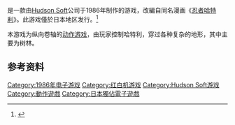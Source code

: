 {{NoteTA
|G1= Games
|T = zh-hans:忍者哈特利 (游戏); zh-hk:忍者小靈精 (遊戲); zh-tw:忍者哈特利 (遊戲);
|1 = zh-hans:忍者哈特利; zh-hk:忍者小靈精; zh-tw:忍者哈特利;
|3 = zh-hans:哈特利; zh-hk:小靈精; zh-tw:哈特利;
}}
{{Infobox VG
| title       = 忍者哈特利
| image       = 
| caption     = 
| japanese    = 忍者ハットリくん
| original    = 
| genre       = [[动作游戏|动作游戏]]
| platforms   = [[FC游戏机|FC游戏机]]
| developer   = [[Hudson_Soft|Hudson Soft]]
| publisher   = [[Hudson_Soft|Hudson Soft]]
| distributor = {{vgrelease|}}
| series      = 
| engine      = 
| modes       = [[單人電子遊戲|單人電子遊戲]]
| released    = {{vgrelease|JP|1986年3月5日}}
| onlinegame  = 
| director    = 
| producer    = 
| designer    = 
| writer      = 
| programmer  = 
| composer    = Takeaki Kunimoto
| artist      = 
}}
{{vgname|忍者哈特利|ja=忍者ハットリくん|en=Ninja Hattori-kun}}是一款由[[Hudson_Soft|Hudson Soft]]公司于1986年制作的游戏，改編自同名漫画《[[忍者哈特利|忍者哈特利]]》。此游戏僅於日本地区发行。<ref name="gamefaqs">{{cite web|url=http://www.gamefaqs.com/nes/578283-ninja-hattori-kun-ninja-wa-shuugyou-degogiru-no/data|title=Release information|publisher=[[GameFAQs|GameFAQs]]|accessdate=2015-07-12|archive-date=2017-08-21|archive-url=https://web.archive.org/web/20170821125828/https://www.gamefaqs.com/nes/578283-ninja-hattori-kun-ninja-wa-shuugyou-degogiru-no/data|dead-url=no}}</ref>

本游戏为纵向卷轴的[[动作游戏|动作游戏]]，由玩家控制哈特利，穿过各种复杂的地形，其中主要为树林。

== 参考资料 ==
{{Reflist}}

{{DEFAULTSORT:Ninja Hattori-kun}}
[[Category:1986年电子游戏|Category:1986年电子游戏]]
[[Category:红白机游戏|Category:红白机游戏]]
[[Category:Hudson_Soft游戏|Category:Hudson Soft游戏]]
[[Category:動作遊戲|Category:動作遊戲]]
[[Category:日本獨佔電子遊戲|Category:日本獨佔電子遊戲]]

{{action-videogame-stub}}